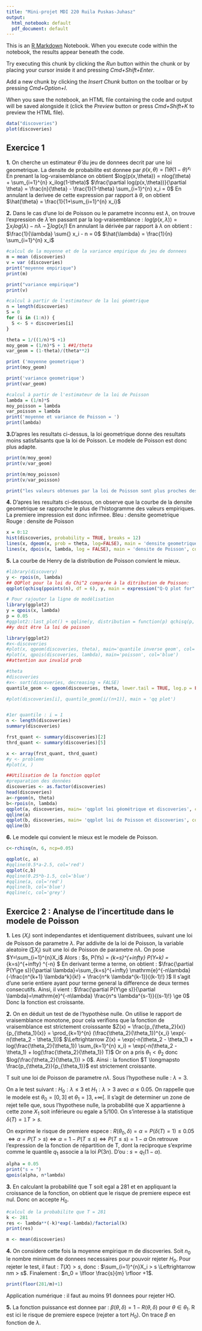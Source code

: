 ```yaml
---
title: "Mini-projet MDI 220 Ruila Puskas-Juhasz"
output:
  html_notebook: default
  pdf_document: default
---
```


This is an [R Markdown](http://rmarkdown.rstudio.com) Notebook. When you execute code within the notebook, the results appear beneath the code. 

Try executing this chunk by clicking the *Run* button within the chunk or by placing your cursor inside it and pressing *Cmd+Shift+Enter*. 

Add a new chunk by clicking the *Insert Chunk* button on the toolbar or by pressing *Cmd+Option+I*.

When you save the notebook, an HTML file containing the code and output will be saved alongside it (click the *Preview* button or press *Cmd+Shift+K* to preview the HTML file).
```r
data("discoveries")
plot(discoveries)
```
## Exercice 1
**1.** On cherche un estimateur $\hat{\theta}$ du jeu de donnees decrit par une loi geometrique. 
La densite de probabilite est donnee par $p(x, \theta) = \prod \theta (1-\theta)^{x_i}$ 
En prenant la log-vraisemblance on obtient $log(p(x,\theta)) = nlog(\theta) + \sum_{i=1}^{n} x_ilog(1-\theta)$
$\frac{\partial log(p(x,\theta))}{\partial \theta} = \frac{n}{\theta} - \frac{1}{1-\theta} \sum_{i=1}^{n} x_i = 0$
En annulant la derivee de cette expression par rapport à $\theta$, on obtient $\hat{\theta} = \frac{1}{1+\sum_{i=1}^{n} x_i}$

**2.** Dans le cas d'une loi de Poisson ou le parametre inconnu est $\lambda$, on trouve l'expression de $\hat{\lambda}$  en passant par la log-vraisemblance : 
$log(p(x, \lambda )) =  \sum_{} x_i log( \lambda ) -n\lambda - \sum_{} log(x_i !)$
En annulant la dérivée par rapport à $\lambda$ on obtient : 
$\frac{1}{\lambda} \sum{} x_i - n = 0$ 
$\hat{\lambda} = \frac{1}{n} \sum_{i=1}^{n} x_i$
```r
#calcul de la moyenne et de la variance empirique du jeu de donnees
m = mean (discoveries)
v = var (discoveries)
print("moyenne empirique")
print(m)

print("variance empirique")
print(v)

#calcul à partir de l'estimateur de la loi géomtrique
n = length(discoveries)
S = 0 
for (i in (1:n)) {
  S <- S + discoveries[i]
}

theta = 1/((1/n)*S +1)
moy_geom = (1/n)*S + 1 ##1/theta
var_geom = (1-theta)/(theta**2)

print ('moyenne geometrique')
print(moy_geom)

print('variance geometrique')
print(var_geom)

#calcul à partir de l'estimateur de la loi de Poisson
lambda = (1/n)*S
moy_poisson = lambda
var_poisson = lambda
print('moyenne et variance de Poisson = ')  
print(lambda)

```
**3.**D'apres les resultats ci-dessus, la loi geometrique donne des resultats moins satisfaisants que la loi de Poisson. Le modele de Poisson est donc plus adapte. 
```r
print(m/moy_geom)
print(v/var_geom)

print(m/moy_poisson)
print(v/var_poisson)

print("les valeurs obtenues par la loi de Poisson sont plus proches des valeurs empiriques. La loi de Poisson approche le mieux la statistique consideree.")
```


**4.** D'apres les resultats ci-dessous, on observe que la courbe de la densite geometrique se rapproche le plus de l'histogramme des valeurs empiriques. La premiere impression est donc infirmee. 
Bleu : densite geometrique
Rouge : densite de Poisson
```r
x = 0:12
hist(discoveries, probability = TRUE, breaks = 12)
lines(x, dgeom(x, prob = theta, log=FALSE), main = 'densite geometrique', col='blue')
lines(x, dpois(x, lambda, log = FALSE), main = 'densite de Poisson', col='red')
```


**5.** La courbe de Henry de la distribution de Poisson convient le mieux. 
```r
#library(discovery)
y <- rpois(n, lambda)
## QQPlot pour la loi du Chi^2 comparée à la ditribution de Poisson:
qqplot(qchisq(ppoints(n), df = 6), y, main = expression("Q-Q plot for" ~~ {chi^2}[nu == 6]))

# Pour rajouter la ligne de modélisation 
library(ggplot2)
y = qpois(x, lambda)
p = 0.05
#ggplot2::last_plot() + qqline(y, distribution = function(p) qchisq(p, df = 6), prob = c(0.25, 0.75), col = 2)
##y doit être la loi de poisson

```

```r
library(ggplot2)
#x<-discoveries
#plot(x, qgeom(discoveries, theta), main='quantile inverse geom', col='blue')
#plot(x, qpois(discoveries, lambda), main='poisson', col='blue')
##attention aux invalid prob

#theta
#discoveries
#x<- sort(discoveries, decreasing = FALSE)
quantile_geom <- qgeom(discoveries, theta, lower.tail = TRUE, log.p = FALSE)

#plot(discoveries[i], quantile_geom[i/(n+1)], main = 'qq plot')


#1er quantile : i = 1
n <- length(discoveries)
summary(discoveries)

frst_quant <- summary(discoveries)[2]
thrd_quant <- summary(discoveries)[5]

x <- array(frst_quant, thrd_quant)
#y <- probleme 
#plot(x, )

```
```r
##Utilisation de la fonction qqplot
#preparation des données
discoveries <- as.factor(discoveries)
head(discoveries)
a<-rgeom(n, theta)
b<-rpois(n, lambda)
qqplot(a, discoveries, main= 'qqplot loi géométrique et discoveries', col='blue')
qqline(a)
qqplot(b, discoveries, main= 'qqplot loi de Poisson et discoveries', col='red')
qqline(b)
```
**6.** Le modele qui convient le mieux est le modele de Poisson. 
```r
c<-rchisq(n, 6, ncp=0.05)

qqplot(c, a)
#qqline(0.5*a-2.5, col='red')
qqplot(c,b)
#qqline(0.25*b-1.5, col='blue')
#qqline(a, col='red')
#qqline(b, col='blue')
#qqline(c, col='grey')
```


## Exercice 2 : Analyse de l'incertitude dans le modele de Poisson
**1.** Les $(X_i)$ sont independantes et identiquement distribuees, suivant une loi de Poisson de parametre $\lambda$. Par addivite de la loi de Poisson, la variable aleatoire $(\sum{X_i})$ suit une loi de Poisson de parametre $n\lambda$. 
On pose $Y=\sum_{i=1}^{n}X_i$
Alors : $\forall s\ge1,  P(Y\ge s) = \sum_{k=s}^{+infty} P(Y=k) = \sum_{k=s}^{+infty} \mathrm{e}^{-n\lambda} \frac{(n \lambda)^k }{k!} $
En derivant terme a terme, on obtient : $\frac{\partial P(Y\ge s)}{\partial \lambda}=\sum_{k=s}^{+infty} \mathrm{e}^{-n\lambda} (-\frac{n^{k+1} \lambda^k}{k!} + \frac{n^k \lambda^{k-1}}{(k-1)!} )$
Il s'agit d'une serie entiere ayant pour terme general la difference de deux termes consecutifs. Ainsi, il vient :
$\frac{\partial P(Y\ge s)}{\partial \lambda}=\mathrm{e}^{-n\lambda} \frac{n^s \lambda^{s-1}}{(s-1)!} \ge 0$
Donc la fonction est croissante. 

**2.** On en déduit un test de de l'hypothèse nulle. 
On utilise le rapport de vraisemblance monotone, pour cela verifions que la fonction de vraisemblance est strictement croisssante $Z(x) = \frac{p_{\theta_2}(x)}{p_{\theta_1}(x)} = \prod_{k=1}^{n} (\frac{\theta_2}{\theta_1})^{x_i} \exp(-n(\theta_2 - \theta_1))$ 
$\Leftrightarrow Z(x) = \exp(-n(\theta_2 - \theta_1) + log(\frac{\theta_2}{\theta_1}) \sum_{k=1}^{n} x_i) = \exp(-n(\theta_2 - \theta_1) + log(\frac{\theta_2}{\theta_1}) T)$
Or on a pris $\theta_1 < \theta_2$ donc $log(\frac{\theta_2}{\theta_1}) > 0$. 
Ainsi : la fonction $T \longmapsto \frac{p_{\theta_2}}{p_{\theta_1}}$ est strictement croissante. 

T suit une loi de Poisson de parametre $n\lambda$. Sous l'hypothese nulle : $\lambda = 3$. 

On a le test suivant : $H_0 : \lambda \le 3$ et $H_1 : \lambda > 3$ avec $\alpha \le 0.05$.
On rappelle que le modele est $\theta_0 = \lbrack 0,3 \rbrack$ et $\theta_1 = \rbrack 3, + \infty\lbrack$. Il s'agit de determiner un zone de rejet telle que, sous l'hypothese nulle, la probabilité que X appartienne à cette zone $X_1$ soit inférieure ou egale a $5/100$. On s'interesse à la statistique $\delta (T) = \mathbb{1} {T>s}$. 

On exprime le risque de premiere espece : $R(\theta_0 , \delta) = \alpha = P(\delta(T) = 1) \le 0.05$
$\Leftrightarrow \alpha = P(T > s) \Leftrightarrow \alpha = 1-P(T\le s) \Leftrightarrow P(T\le s) = 1- \alpha$
On retrouve l'expression de la fonction de répartition de T, dont la reciproque s'exprime comme le quantile $q_1$ associe a la loi $P(3n)$. D'ou : $s = q_1(1-\alpha)$. 

 
```r
alpha = 0.05
print("s = ")
qpois(alpha, n*lambda)
```


**3.** En calculant la probabilité que T soit egal a 281 et en appliquant la croissance de la fonction, on obtient que le risque de premiere espece est nul. Donc on accepte $H_0$. 
```r
#calcul de la probabilite que T = 281
k <- 281
res <- lambda**(-k)*exp(-lambda)/factorial(k)
print(res)
```
```r
m <- mean(discoveries)

```


**4.** On considere cette fois la moyenne empirique m de discoveries. Soit $n_0$ le nombre minimum de donnees necessaires pour pouvoir rejeter $H_0$. 
Pour rejeter le test, il faut : $T(X) > s$, donc : $\sum_{i=1}^{n}X_i > s \Leftrightarrow nm > s$.
Finalement : $n_0 = \lfloor \frac{s}{m} \rfloor +1$. 
```r
print(floor(281/m)+1)
```
Application numérique : il faut au moins 91 donnees pour rejeter HO. 

**5.** La fonction puissance est donnee par : $\beta(\theta, \delta) = 1- R(\theta, \delta)$ pour $\theta \in \theta_1$. R est ici le risque de premiere espece (rejeter a tort $H_0$). On trace $\beta$ en fonction de $\lambda$. 
```r

```
